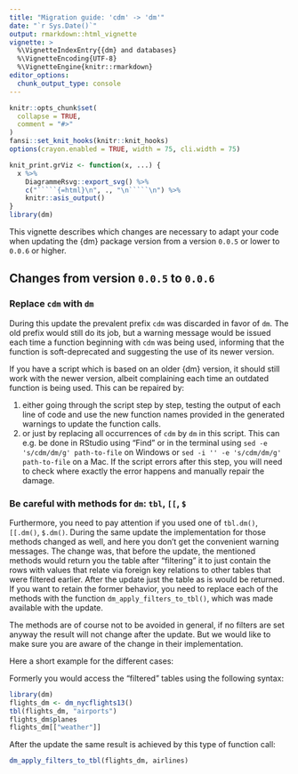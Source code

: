 ```yaml
---
title: "Migration guide: 'cdm' -> 'dm'"
date: "`r Sys.Date()`"
output: rmarkdown::html_vignette
vignette: >
  %\VignetteIndexEntry{{dm} and databases}
  %\VignetteEncoding{UTF-8}
  %\VignetteEngine{knitr::rmarkdown}
editor_options: 
  chunk_output_type: console
---
```


```r
knitr::opts_chunk$set(
  collapse = TRUE,
  comment = "#>"
)
fansi::set_knit_hooks(knitr::knit_hooks)
options(crayon.enabled = TRUE, width = 75, cli.width = 75)

knit_print.grViz <- function(x, ...) {
  x %>% 
    DiagrammeRsvg::export_svg() %>% 
    c("`````{=html}\n", ., "\n`````\n") %>% 
    knitr::asis_output()
}
library(dm)
```

This vignette describes which changes are necessary to adapt your code when updating the {dm} package version from a version `0.0.5` or lower to `0.0.6` or higher.

## Changes from version `0.0.5` to `0.0.6`


### Replace `cdm` with `dm`
During this update the prevalent prefix `cdm` was discarded in favor of `dm`.
The old prefix would still do its job, but a warning message would be issued each time a function beginning with `cdm` was being used, informing that the function is soft-deprecated and suggesting the use of its newer version.

If you have a script which is based on an older {dm} version, it should still work with the newer version, albeit complaining each time an outdated function is being used.
This can be repaired by:

1. either going through the script step by step, testing the output of each line of code and use the new function names provided in the generated warnings to update the function calls.
1. or just by replacing all occurrences of `cdm` by `dm` in this script. This can e.g. be done in RStudio using "Find" or in the terminal using `sed -e 's/cdm/dm/g' path-to-file` on Windows or `sed -i '' -e 's/cdm/dm/g' path-to-file` on a Mac. If the script errors after this step, you will need to check where exactly the error happens and manually repair the damage.

### Be careful with methods for `dm`: `tbl`, `[[`, `$`

Furthermore, you need to pay attention if you used one of `tbl.dm()`, `[[.dm()`, `$.dm()`.
During the same update the implementation for those methods changed as well, and here you don't get the convenient warning messages.
The change was, that before the update, the mentioned methods would return you the table after "filtering" it to just contain the rows with values that relate via foreign key relations to other tables that were filtered earlier.
After the update just the table as is would be returned.
If you want to retain the former behavior, you need to replace each of the methods with the function `dm_apply_filters_to_tbl()`, which was made available with the update.

The methods are of course not to be avoided in general, if no filters are set anyway the result will not change after the update.
But we would like to make sure you are aware of the change in their implementation.

Here a short example for the different cases:

Formerly you would access the "filtered" tables using the following syntax:
```r
library(dm)
flights_dm <- dm_nycflights13()
tbl(flights_dm, "airports")
flights_dm$planes
flights_dm[["weather"]]
``` 

After the update the same result is achieved by this type of function call:
```r
dm_apply_filters_to_tbl(flights_dm, airlines)
```
